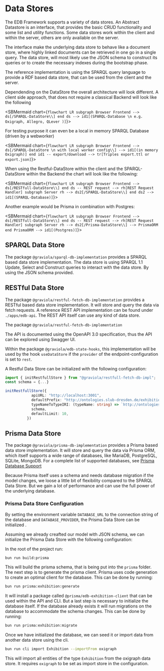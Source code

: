 
<Meta title="Architecture/Data Stores" />

# Data Stores

The EDB Framework supports a variety of data stores. An Abstract Datastore is an interface, that provides the
basic CRUD functionality and some list and utility functions. Some data stores work within the client and within
the server, others are only available on the server.

  The interface make the underlying data store to behave like a document store, where highly linked documents can be
retrieved in one go in a single query. The data store, will most likely use the JSON schema to construct its queries or
to create the necessary indexes during the bootstrap phase.

  The reference implementation is using the SPARQL query language to provide a RDF based data store, that can be used
from the client and the server.

Dependending on the DataStore  the overall architecture will look different. A client side approach, that does not require a classical
Backend will look like the following

<SBMermaid chart={`flowchart LR
    subgraph Browser
    Frontend --> ds[/SPARQL-DataStore\\]
    end
    ds --> id1[(SPARQL-Database \n e.g. Oxigraph, Allegro, QLever )]`}></SBMermaid>

For testing purpose it can even be a local in memory SPARQL Database (driven by a webworker)

<SBMermaid chart={`flowchart LR
    subgraph Browser
    Frontend --> ds[/SPARQL-DataStore \n with local worker config\\] --> id1[(in memory Oxigraph)]
    end
    id1 -- export/download --> tr[Triples export.ttl or export.json]`}></SBMermaid>


When using the Restful-DataStore within the client and the SPARQL-DataStore within the Backend the chart will
look like the following:

<SBMermaid chart={`flowchart LR
    subgraph Browser
    Frontend --> ds[/RESTfull-DataStore\\]
    end
    ds -- REST request --> rh[REST Request Handler]
    subgraph Server
      rh --> ds2[/SPARQL-DataStore\\]
    end
      ds2 --> id1[(SPARQL-Database)]`}></SBMermaid>

Another example would be Prisma in combination with Postgres:


<SBMermaid chart={`flowchart LR
    subgraph Browser
    Frontend --> ds[/RESTfull-DataStore\\]
    end
    ds -- REST request --> rh[REST Request Handler]
    subgraph Server
      rh --> ds2[/Prisma-DataStore\\] --> PrismaORM
    end
      PrismaORM --> id1[(Postgres)]`}></SBMermaid>


## SPARQL Data Store

The package `@graviola/sparql-db-implementation` provides a SPARQL based data store implementation. The data store is
using SPARQL 1.1  Update, Select and Construct queries to interact with the data store. By using the JSON schema
provided.

## RESTful Data Store

The package `@graviola/restful-fetch-db-implementation` provides a RESTful based data store implementation. It will store and query
the data via fetch requests. A reference REST API implementation can be found under `./apps/edb-api`. The REST API itself can
use any kind of data store.

The package `@graviola/restful-fetch-db-implementation`

The API is documented using the OpenAPI 3.0 specification, thus the API can be explored using Swagger UI.

Within the package `@graviola/edb-state-hooks`, this implementation will be used by the hook `useDataStore` if the `provider` of the endpoint-configuration
is set to `rest`.

A Restful Data Store can be initialized with the following configuration:

```typescript
import { initRestfullStore } from "@graviola/restfull-fetch-db-impl";
const schema = {...}

initRestfullStore({
            apiURL: "http://localhost:3001",
            defaultPrefix: "http://ontologies.slub-dresden.de/exhibition#",
            typeNameToTypeIRI: (typeName: string) => `http://ontologies.slub-dresden.de/exhibition#${typeName}`,
            schema,
            defaultLimit: 10,
          })
```

## Prisma Data Store


The package `@graviola/prisma-db-implementation` provides a Prisma based data store implementation. It will store and query
the data via Prisma ORM, which itself supports a wide range of databases, like MariaDB, PostgreSQL, SQLite, MongoDB.
For a complete list of supported databases, see [Prisma Database Support](https://www.prisma.io/docs/orm/reference/supported-databases)

Because Prisma itself uses a schema and needs database migration if the model changes, we loose a little bit of flexibility
compared to the SPARQL Data Store. But we gain a lot of performance and can use the full power of the underlying database.

### Prisma Data Store Configuration

By setting the environment variable `DATABASE_URL`  to the connection string of the database
and `DATABASE_PROVIDER`, the Prisma Data Store can be initialized .

Assuming we already creafted our model with JSON schema, we can initialize the Prisma Data Store with the following configuration:

In the root of the project run:

  ```bash
bun run build:prisma
```

This will build the prisma schema, that is being put into the `prisma` folder.
The next step is to generate the prisma client. Prisma uses code generation
to create an optimal client for the database. This can be done by running:

```bash
bun run prisma:exhibition:generate
```

It will install a package called `@prisma/edb-exhibition-client` that can be used within the API
and CLI. But a last step is necessary to initialize the database itself. If the database already exists
it will run migrations on the database to accommodate the schema changes. This can be done by running:

```bash
bun run prisma:exhibition:migrate
```

Once we have initialized the database, we can seed it or import data from another data store using the cli.

```bash
bun run cli import Exhibition --importFrom oxigraph
```

This will import all entities of the type `Exhibition` from the oxigraph data store.
It requires `oxigraph` to be set as import store in the configuration.


